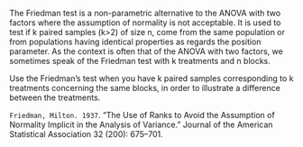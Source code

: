 The Friedman test is a non-parametric alternative to the ANOVA with two factors where the assumption of normality is not acceptable. It is used to test if k paired samples (k>2) of size n, come from the same population or from populations having identical properties as regards the position parameter. As the context is often that of the ANOVA with two factors, we sometimes speak of the Friedman test with k treatments and n blocks.

Use the Friedman's test when you have k paired samples corresponding to k treatments concerning the same blocks, in order to illustrate a difference between the treatments.

`Friedman, Milton. 1937`. “The Use of Ranks to Avoid the Assumption of Normality Implicit in the Analysis of Variance.” Journal of the American Statistical Association 32 (200): 675–701.
